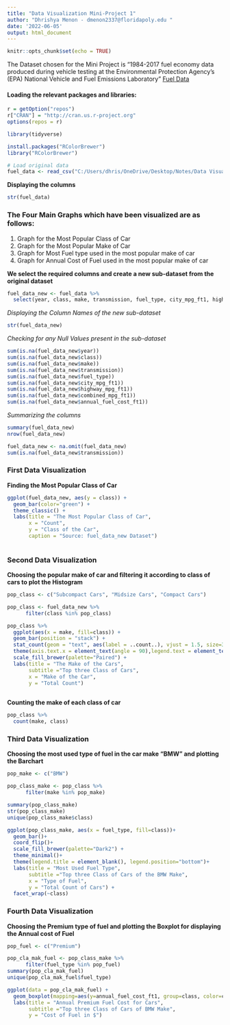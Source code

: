 ---
title: "Data Visualization Mini-Project 1"
author: "Dhrishya Menon - dmenon2337@floridapoly.edu "
date: '2022-06-05'
output: html_document
---

```{r setup, include=FALSE}
knitr::opts_chunk$set(echo = TRUE)
```


The Dataset chosen for the Mini Project is "1984-2017 fuel economy data produced during vehicle testing at the Environmental Protection Agency’s (EPA) National Vehicle and Fuel Emissions Laboratory"
[Fuel Data ](https://raw.githubusercontent.com/reisanar/datasets/master/fuel.csv) 

#### Loading the relevant packages and libraries:
```{r}


r = getOption("repos")
r["CRAN"] = "http://cran.us.r-project.org"
options(repos = r)

library(tidyverse)

install.packages("RColorBrewer")                   
library("RColorBrewer")

# Load original data
fuel_data <- read_csv("C:/Users/dhris/OneDrive/Desktop/Notes/Data Visualization/Dhrishya_MiniProject1/data/fuel.csv")

```


**Displaying the columns**

```{r}
str(fuel_data)
```
### The Four Main Graphs which have been visualized are as follows: 

1) Graph for the Most Popular Class of Car
2) Graph for the Most Popular Make of Car
3) Graph for Most Fuel type used in the most popular make of car
4) Graph for Annual Cost of Fuel used in the most popular make of car

**We select the required columns and create a new sub-dataset from the original dataset**

```{r}
fuel_data_new <- fuel_data %>%
  select(year, class, make, transmission, fuel_type, city_mpg_ft1, highway_mpg_ft1, combined_mpg_ft1, annual_fuel_cost_ft1)
```
*Displaying the Column Names of the new sub-dataset*

```{r}
str(fuel_data_new)
```
*Checking for any Null Values present in the sub-dataset*
```{r}
sum(is.na(fuel_data_new$year))
sum(is.na(fuel_data_new$class))
sum(is.na(fuel_data_new$make))
sum(is.na(fuel_data_new$transmission))
sum(is.na(fuel_data_new$fuel_type))
sum(is.na(fuel_data_new$city_mpg_ft1))
sum(is.na(fuel_data_new$highway_mpg_ft1))
sum(is.na(fuel_data_new$combined_mpg_ft1))
sum(is.na(fuel_data_new$annual_fuel_cost_ft1))
```
*Summarizing the columns*
```{r}
summary(fuel_data_new)
nrow(fuel_data_new)
```
```{r}
fuel_data_new <- na.omit(fuel_data_new)
sum(is.na(fuel_data_new$transmission))
```
### First Data Visualization

**Finding the Most Popular Class of Car**

```{r}
ggplot(fuel_data_new, aes(y = class)) +
  geom_bar(color="green") +
  theme_classic() +
  labs(title = "The Most Popular Class of Car",
       x = "Count",
       y = "Class of the Car",
       caption = "Source: fuel_data_new Dataset")
  

```

### Second Data Visualization
**Choosing the popular make of car and filtering it according to class of cars to plot the Histogram**


```{r}
pop_class <- c("Subcompact Cars", "Midsize Cars", "Compact Cars")

pop_class <- fuel_data_new %>% 
      filter(class %in% pop_class)

pop_class %>%
  ggplot(aes(x = make, fill=class)) +
  geom_bar(position = "stack") + 
  stat_count(geom = "text", aes(label = ..count..), vjust = 1.5, size=3) +
  theme(axis.text.x = element_text(angle = 90),legend.text = element_text(size=7), legend.position="none") +
  scale_fill_brewer(palette="Paired") +
  labs(title = "The Make of the Cars",
       subtitle ="Top three Class of Cars",
       x = "Make of the Car",
       y = "Total Count")
  
```
**Counting the make of each class of car**

```{r}
pop_class %>%
  count(make, class) 

```

### Third Data Visualization
**Choosing the most used type of fuel in the car make "BMW" and plotting the Barchart**


```{r}
pop_make <- c("BMW")

pop_class_make <- pop_class %>% 
      filter(make %in% pop_make)

summary(pop_class_make)
str(pop_class_make)
unique(pop_class_make$class)

```



```{r}
ggplot(pop_class_make, aes(x = fuel_type, fill=class))+
  geom_bar()+
  coord_flip()+
  scale_fill_brewer(palette="Dark2") +
  theme_minimal()+
  theme(legend.title = element_blank(), legend.position="bottom")+
  labs(title = "Most Used Fuel Type",
       subtitle ="Top three Class of Cars of the BMW Make",
       x = "Type of Fuel",
       y = "Total Count of Cars") + 
  facet_wrap(~class)
```

### Fourth Data Visualization
**Choosing the Premium type of fuel and plotting the Boxplot for displaying the Annual cost of Fuel**


```{r}

pop_fuel <- c("Premium")

pop_cla_mak_fuel <- pop_class_make %>% 
      filter(fuel_type %in% pop_fuel)
summary(pop_cla_mak_fuel)
unique(pop_cla_mak_fuel$fuel_type)

```



```{r}
ggplot(data = pop_cla_mak_fuel) + 
  geom_boxplot(mapping=aes(y=annual_fuel_cost_ft1, group=class, color=class))+
  labs(title = "Annual Premium Fuel Cost for Cars",
       subtitle ="Top three Class of Cars of BMW Make",
       y = "Cost of Fuel in $")  

```


